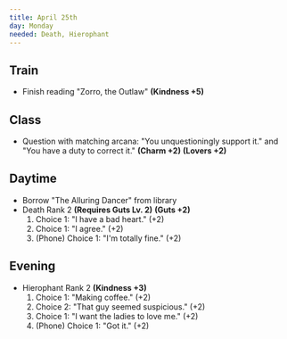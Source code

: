 ```yaml
---
title: April 25th
day: Monday
needed: Death, Hierophant
---
```


## Train
- Finish reading "Zorro, the Outlaw" **(Kindness +5)**

## Class
- Question with matching arcana: "You unquestioningly support it." and "You have a duty to correct it." **(Charm +2)** **(Lovers +2)**

## Daytime
- Borrow "The Alluring Dancer" from library
- Death Rank 2 **(Requires Guts Lv. 2)** **(Guts +2)**
    1. Choice 1: "I have a bad heart." (+2)
    1. Choice 1: "I agree." (+2)
    1. (Phone) Choice 1: "I'm totally fine." (+2)

## Evening
- Hierophant Rank 2 **(Kindness +3)**
    1. Choice 1: "Making coffee." (+2)
    1. Choice 2: "That guy seemed suspicious." (+2)
    1. Choice 1: "I want the ladies to love me." (+2)
    1. (Phone) Choice 1: "Got it." (+2)